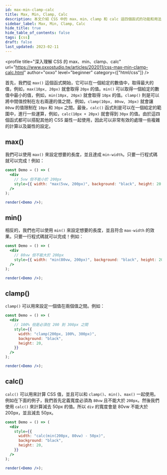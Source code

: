 ```yaml
---
id: max-min-clamp-calc
title: Max, Min, Clamp, Calc
description: 本文介紹 CSS 中的 max、min、clamp 和 calc 這四個函式的功能和用法，還有它們在 CSS 中的運用。
sidebar_label: Max, Min, Clamp, Calc
hide_title: true
hide_table_of_contents: false
tags: [css]
draft: false
last_updated: 2023-02-11
---
```


<profile
  title="深入理解 CSS 的 max、min、clamp、calc"
  url="https://www.oxxostudio.tw/articles/202011/css-max-min-clamp-calc.html"
  author="oxxo"
  level="beginner"
  category={["html/css"]}
/>

首先，我們從 `max()` 這個函式開始，它可以在一個給定的數值中，取得最大的值，例如，`max(10px, 20px)` 就會取得 `20px` 的值。`min()` 可以取得一個給定的數值中最小的值，例如，`min(10px, 20px)` 就會取得 `10px` 的值。`clamp()` 則是可以將中間值控制在左右兩邊的值之間，例如，`clamp(10px, 80vw, 30px)` 就會讓 `80vw` 的值限制在 `10px` 和 `30px` 之間。最後，`calc()` 函式則是可以在一個給定的範圍中，進行一些運算，例如，`calc(10px + 20px)` 就會得到 `30px` 的值。由於這四個函式都可以搭配其他的 CSS 屬性一起使用，因此可以非常有效的處理一些複雜的計算以及屬性的設定。

## max()

我們可以使用 `max()` 來設定想要的長度，並且達成 `min-width`。只要一行程式碼就可以完成！例如：

```jsx live noInline
const Demo = () => (
  <div
    // 5vw 但不能小於 200px
    style={{ width: "max(5vw, 200px)", background: "black", height: 20 }}
  />
);

render(<Demo />);
```

## min()

相反的，我們也可以使用 `min()` 來設定想要的長度，並且符合 `max-width` 的效果。只要一行程式碼就可以完成！例如：

```jsx live noInline
const Demo = () => (
  <div
    // 80vw 但不能大於 200px
    style={{ width: "min(80vw, 200px)", background: "black", height: 20 }}
  />
);

render(<Demo />);
```

## clamp()

`clamp()` 可以用來設定一個值在兩個值之間。例如：

```jsx live noInline
const Demo = () => (
  <div
    // 100% 但是必須在 200 到 300px 之間
    style={{
      width: "clamp(200px, 100%, 300px)",
      background: "black",
      height: 20,
    }}
  />
);

render(<Demo />);
```

## calc()

`calc()` 可以用來計算 CSS 值，並且可以和 `clamp()`、`min()`、`max()` 一起使用。例如在下面的例子，我們首先定義寬度必須為 `80vw` 且不能大於 `200px`。然後我們使用 `calc()` 來計算減去 50px 的值。所以 `div` 的寬度會是 80vw 不能大於 200px，並且減去 50px。

```jsx live noInline
const Demo = () => (
  <div
    style={{
      width: "calc(min(200px, 80vw) - 50px)",
      background: "black",
      height: 20,
    }}
  />
);

render(<Demo />);
```

